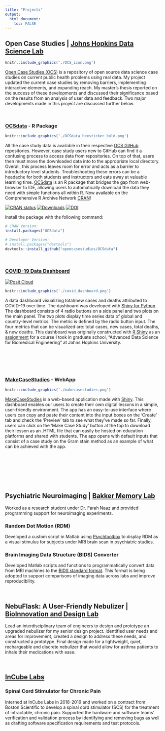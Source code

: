 ```yaml
---
title: "Projects"
output: 
  html_document:
    toc: FALSE
---
```


## Open Case Studies | [Johns Hopkins Data Science Lab](https://jhudatascience.org/)

```r
knitr::include_graphics('./OCS_icon.png')
```

[Open Case Studies (OCS)](https://www.opencasestudies.org/) is a repository of open source data science case studies on current public health problems using real data.  My project updated the current case studies by removing barriers, implementing interactive elements, and expanding reach. My master’s thesis reported on the success of these developments and discussed their significance based on the results from an analysis of user data and feedback. Two major developments made in this project are discussed further below. \


&nbsp;
&nbsp;
&nbsp;
&nbsp;
&nbsp;





### [OCSdata](https://github.com/opencasestudies/OCSdata) - R Package

```r
knitr::include_graphics('./OCSdata_hexsticker_bold.png')
```

All the case study data is available in their respective [OCS GitHub](https://github.com/opencasestudies) repositories. However, case study users new to GitHub can find it a confusing process to access data from repositories. On top of that, users then must move the downloaded data into to the appropriate local directory. Overall, this process leaves room for error and acts as a barrier to introductory level students. Troubleshooting these errors can be a headache for both students and instructors and eats away at valuable learning time. [OCSdata](https://github.com/opencasestudies/OCSdata) is an R package that bridges the gap from web-browser to IDE, allowing users to automatically download the data they need with simple functions all within R. Now available on the Comprehensive R Archive Network [CRAN](https://CRAN.R-project.org/package=OCSdata)! 

[![CRAN status](https://www.r-pkg.org/badges/version/OCSdata)](https://CRAN.R-project.org/package=OCSdata)
[![Downloads](http://cranlogs.r-pkg.org/badges/grand-total/OCSdata)](https://cran.r-project.org/package=OCSdata)
[![DOI](https://zenodo.org/badge/DOI/10.5281/zenodo.5214347.svg)](https://doi.org/10.5281/zenodo.5214347)

Install the package with the following command: 
```R
# CRAN Version: 
install.packages("OCSdata")

# Developer Version: 
# install.packages("devtools")
devtools::install_github("opencasestudies/OCSdata")
```

&nbsp;
&nbsp;
&nbsp;
&nbsp;
&nbsp;

<!-- <center> -->
<!-- ![Accessing Case Study Data Flowchart](./OCS_GitHub_Diagram.png){width=50%} -->
<!-- </center> -->

### [COVID-19 Data Dashboard](https://github.com/mbreshock/covid_dashboard_py)
[![Posit Cloud](https://img.shields.io/badge/launch-posit%20cloud-447099?style=flat)](https://connect.posit.cloud/mbreshock/content/01926563-bab5-c811-3c03-cb04788bfbe7)

```r
knitr::include_graphics('./covid_dashboard.png')
```

A data dashboard visualizing total/new cases and deaths attributed to COVID-19 over time. The dashboard was developed with [Shiny for Python](https://shiny.posit.co/py/). The dashboard consists of 4 radio buttons on a side panel and two plots on the main panel. The two plots display time series data of global and country-level metrics. The metric is defined by the radio button input. The four metrics that can be visualized are: total cases, new cases, total deaths, & new deaths. This dashboard was originally constructed with [R Shiny](https://mbreshock.shinyapps.io/covid_dashboard/) as an [assignment](https://github.com/mbreshock/covid_dashboard/tree/main) for a course I took in graduate school, "Advanced Data Science for Biomedical Engineering" at Johns Hopkins University. 



&nbsp;
&nbsp;
&nbsp;
&nbsp;
&nbsp;

<br/><br/>


### [MakeCaseStudies](https://rsconnect.biostat.jhsph.edu/MakeCaseStudies/) - WebApp

```r
knitr::include_graphics('./makecasestudies.png')
```

[MakeCaseStudies](https://rsconnect.biostat.jhsph.edu/MakeCaseStudies/) is a web-based application made with [Shiny](https://shiny.rstudio.com/). This dashboard enables our users to create their own digital lessons in a simple, user-friendly environment. The app has an easy-to-use interface where users can copy and paste their content into the input boxes on the 'Create' tab and check the 'Preview' tab to see what they've made so far. Finally, users can click on the 'Make Case Study' button at the top to download their lesson as an .HTML file that can easily be hosted on education platforms and shared with students. The app opens with default inputs that consist of a case study on the Gram stain method as an example of what can be achieved with the app.  

<!-- <center> -->
<!-- ![MakeCaseStudies Preview Tab](./makecasestudies.png){width=50%} -->
<!-- </center> -->

&nbsp;
&nbsp;
&nbsp;
&nbsp;
&nbsp;

<br/><br/>

&nbsp;
&nbsp;
&nbsp;
&nbsp;
&nbsp;







## Psychiatric Neuroimaging | [Bakker Memory Lab](https://bakkerlab.johnshopkins.edu/index.html)
Worked as a research student under Dr. Farah Naaz and provided programming support for neuroimaging experiments. 

### Random Dot Motion (RDM)
Developed a custom script in Matlab using [Psychtoolbox](http://psychtoolbox.org/) to display RDM as a visual stimulus for subjects under MRI brain scan in psychiatric studies. 

### Brain Imaging Data Structure (BIDS) Converter
Developed Matlab scripts and functions to programmatically convert data from MRI machines to the [BIDS standard format](https://bids.neuroimaging.io/). This format is being adopted to support comparisons of imaging data across labs and improve reproducibility. 

&nbsp;
&nbsp;
&nbsp;
&nbsp;
&nbsp;




## NebuFlask: A User-Friendly Nebulizer | [BioInnovation and Design Lab](https://www.scu.edu/engineering/labs--research/labs/bioinnovation-and-design-lab/)
Lead an interdisciplinary team of engineers to design and prototype an upgraded nebulizer for my senior design project. Identified user needs and areas for improvement, created a design to address these needs, and constructed a prototype. Final design made for a lightweight, quiet, rechargeable and discrete nebulizer that would allow for asthma patients to inhale their medications with ease. 

&nbsp;
&nbsp;
&nbsp;
&nbsp;
&nbsp;




## [InCube Labs](https://www.incubelabs.com/)

### Spinal Cord Stimulator for Chronic Pain
Interned at InCube Labs in 2018-2019 and worked on a contract from Boston Scientific to develop a spinal cord stimulator (SCS) for the treatment of intractable, chronic pain. Supported the hardware and software teams' verification and validation process by identifying and removing bugs as well as drafting software specification requirements and test protocols.

